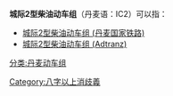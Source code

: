 
'''城际2型柴油动车组'''（丹麦语：IC2）可以指：

* [[城际2型柴油动车组_(丹麦国家铁路)|城际2型柴油动车组 (丹麦国家铁路)]]
* [[城际2型柴油动车组_(Adtranz)|城际2型柴油动车组 (Adtranz)]]

{{Disambiguation}}
[[分类:丹麦动车组|分类:丹麦动车组]]
[[Category:八字以上消歧義|Category:八字以上消歧義]]